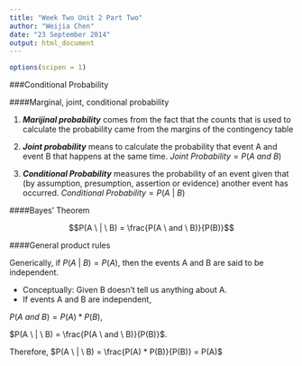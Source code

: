 ```yaml
---
title: "Week Two Unit 2 Part Two"
author: "Weijia Chen"
date: "23 September 2014"
output: html_document
---
```


```r
options(scipen = 1)
```

###Conditional Probability

####Marginal, joint, conditional probability

1. **_Marijinal probability_** comes from the fact that the counts that is used to calculate the probability came from the margins of the contingency table

2. **_Joint probability_** means to calculate the probability that event A and event B that happens at the same time. $Joint \ Probability = P(A \ and \ B)$

3. **_Conditional Probability_** measures the probability of an event given that (by assumption, presumption, assertion or evidence) another event has occurred. $Conditional \ Probability = P(A \ | \ B)$

####Bayes' Theorem

$$P(A \ | \ B) = \frac{P(A \ and \ B)}{P(B)}$$

####General product rules

Generically, if $P(A \ | \ B) = P(A)$, then the events A and B are said to be independent.

+ Conceptually: Given B doesn't tell us anything about A.
+ If events A and B are independent, 

$P(A \ and \ B) = P(A) * P(B)$, 

$P(A \ | \ B) = \frac{P(A \ and \ B)}{P(B)}$. 

Therefore, $P(A \ | \ B) = \frac{P(A) * P(B)}{P(B)} = P(A)$

